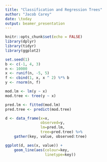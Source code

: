 ```yaml
---
title: "Classification and Regression Trees"
author: "Jacob Carey"
date: \today
output: beamer_presentation
---
```


```r
knitr::opts_chunk$set(echo = FALSE)
library(dplyr)
library(tidyr)
library(ggplot2)
```

```r
set.seed(1)
b <- c(-1, 4, 3)
n <- 10000
x <- runif(n, -5, 5)
f <- cbind(1, x, x ^ 2) %*% b
y <- rnorm(n, f)

mod.lm <- lm(y ~ x)
mod.tree <- tree(y ~ x)

pred.lm <- fitted(mod.lm)
pred.tree <- predict(mod.tree)

d <- data_frame(x=x, 
                observed=y, 
                lm=pred.lm, 
                tree=pred.tree) %>% 
    gather(key, value, observed:tree)

ggplot(d, aes(x, value)) + 
    geom_line(aes(colour=key,
                  linetype=key))
```
